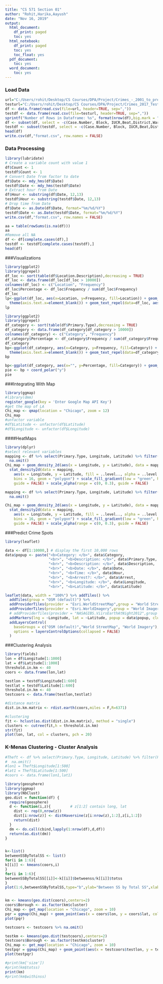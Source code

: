 ---
title: "CS 571 Section 01"
author: "Rohit,Harika,Aayush"
date: "Nov 16, 2019"
output:
  html_document:
    df_print: paged
    toc: yes
  html_notebook:
    df_print: paged
    toc: yes
    toc_float: yes
  pdf_document:
    toc: yes
  word_document:
    toc: yes
---

### Load Data
```{r}
url="C:/Users/rohit/Desktop/CS Courses/DPA/Project/Crimes_-_2001_to_present.csv"
testurl="C:/Users/rohit/Desktop/CS Courses/DPA/Project/Crimes_2017_Test.csv"
df <- data.frame(read.csv(file=url, header=TRUE, sep=","))
testdf <- data.frame(read.csv(file=testurl, header=TRUE, sep=","))
sprintf("Number of Rows in Dataframe: %s", format(nrow(df),big.mark = ","))
df <- subset(df, select = -c(Case.Number, Block, IUCR,Beat,District,Ward,Community.Area,X.Coordinate,Y.Coordinate,FBI.Code,Updated.On))
testdf <- subset(testdf, select = -c(Case.Number, Block, IUCR,Beat,District,Ward,Community.Area,X.Coordinate,Y.Coordinate,FBI.Code,Updated.On))
head(df)
write.csv(df,"format.csv", row.names = FALSE)
```

### Data Processing
```{r}
library(lubridate)
# Create a variable count with value 1
df$Count <- 1
testdf$Count <- 1
# Convert Date from factor to date
df$Date <- mdy_hms(df$Date)
testdf$Date <- mdy_hms(testdf$Date)
# Extract hour from Date
df$Hour <- substring(df$Date, 12,13)
testdf$Hour <- substring(testdf$Date, 12,13)
# Drop time from Date
df$Date <- as.Date(df$Date, format="%m/%d/%Y")
testdf$Date <- as.Date(testdf$Date, format="%m/%d/%Y")
write.csv(df,"format.csv", row.names = FALSE)
```

```{r}
aa = table(rowSums(is.na(df)))
aa
#Remove all NA
df <- df[complete.cases(df),]
testdf <- testdf[complete.cases(testdf),]
head(df)
```
###Visualizations
```{r}
library(ggplot2)
library(ggrepel)
df_loc <- sort(table(df$Location.Description),decreasing = TRUE)
df_loc <- data.frame(df_loc[df_loc > 10000])
colnames(df_loc) <- c("Location", "Frequency")
df_loc$Percentage <- df_loc$Frequency / sum(df_loc$Frequency)
df_loc
lp<-ggplot(df_loc, aes(x=Location, y=Frequency, fill=Location)) + geom_bar(stat="identity") + 
  theme(axis.text.x=element_blank()) + geom_text_repel(data=df_loc, aes(label=Location))
lp
```

```{r}
library(ggplot2)
library(ggrepel)
df_category <- sort(table(df$Primary.Type),decreasing = TRUE)
df_category <- data.frame(df_category[df_category > 10000])
colnames(df_category) <- c("Category", "Frequency")
df_category$Percentage <- df_category$Frequency / sum(df_category$Frequency)
df_category
bp<-ggplot(df_category, aes(x=Category, y=Frequency, fill=Category)) + geom_bar(stat="identity") + 
  theme(axis.text.x=element_blank()) + geom_text_repel(data=df_category, aes(label=Category))
bp
```

```{r}
bp<-ggplot(df_category, aes(x="", y=Percentage, fill=Category)) + geom_bar(stat="identity") 
pie <- bp + coord_polar("y") 
pie
```
###Integrating With Map
```{r}
library(ggmap)
#library(dmm)
register_google(key = 'Enter Google Map API Key')
#get the map of LA
Chi_map <- qmap(location = "Chicago", zoom = 12)
Chi_map
#unfactor variable
#df$Latitude <- unfactor(df$Latitude)
#df$Longitude <- unfactor(df$Longitude)
```
####HeatMaps
```{r}
library(dplyr)
#select relevant variables
mapping <- df %>% select(Primary.Type, Longitude, Latitude) %>% filter(Primary.Type == 'THEFT') %>%
  na.omit() 
Chi_map + geom_density_2d(aes(x = Longitude, y = Latitude), data = mapping) +
  stat_density2d(data = mapping, 
    aes(x = Longitude, y = Latitude, fill = ..level.., alpha = ..level..), size = 0.01, 
    bins = 16, geom = "polygon") + scale_fill_gradient(low = "green", high = "red", 
    guide = FALSE) + scale_alpha(range = c(0, 0.3), guide = FALSE)

```

```{r}
mapping <- df %>% select(Primary.Type, Longitude, Latitude) %>% filter(Primary.Type == 'MOTOR VEHICLE THEFT') %>%
  na.omit() 

Chi_map + geom_density_2d(aes(x = Longitude, y = Latitude), data = mapping) +
  stat_density2d(data = mapping, 
    aes(x = Longitude, y = Latitude, fill = ..level.., alpha = ..level..), size = 0.01, 
    bins = 16, geom = "polygon") + scale_fill_gradient(low = "green", high = "red", 
    guide = FALSE) + scale_alpha(range = c(0, 0.3), guide = FALSE)

```
###Predict Crime Spots
```{r}
library(leaflet)

data <- df[1:10000,] # display the first 10,000 rows
data$popup <- paste("<b>Category: </b>", data$Category,
                    "<br>", "<b>Description: </b>", data$Primary.Type,
                    "<br>", "<b>Description: </b>", data$Description,
                    "<br>", "<b>Date: </b>", data$Date,
                    "<br>", "<b>Time: </b>", data$Hour,
                    "<br>", "<b>Arrest?: </b>", data$Arrest,
                    "<br>", "<b>Longitude: </b>", data$Longitude,
                    "<br>", "<b>Latitude: </b>", data$Latitude)

leaflet(data, width = "100%") %>% addTiles() %>%
  addTiles(group = "OSM (default)") %>%
  addProviderTiles(provider = "Esri.WorldStreetMap",group = "World StreetMap") %>%
  addProviderTiles(provider = "Esri.WorldImagery",group = "World Imagery") %>%
  # addProviderTiles(provider = "NASAGIBS.ViirsEarthAtNight2012",group = "Nighttime Imagery") %>%
  addMarkers(lng = ~Longitude, lat = ~Latitude, popup = data$popup, clusterOptions = markerClusterOptions()) %>%
  addLayersControl(
    baseGroups = c("OSM (default)","World StreetMap", "World Imagery"),
    options = layersControlOptions(collapsed = FALSE)
  )


```
###Clustering Analysis
```{r}
library(fields)
lon = df$Longitude[1:1000]
lat = df$Latitude[1:1000]
threshold.in.km <- 40
coors <- data.frame(lon,lat)

testlon = testdf$Longitude[1:600]
testlat = testdf$Latitude[1:600]
threshold.in.km <- 40
testcoors <- data.frame(testlon,testlat)

#distance matrix
dist.in.km.matrix <- rdist.earth(coors,miles = F,R=6371)

#clustering
fit <- hclust(as.dist(dist.in.km.matrix), method = "single")
clusters <- cutree(fit,h = threshold.in.km)
str(fit)
plot(lon, lat, col = clusters, pch = 20)

```
### K-Menas Clustering - Cluster Analysis
```{r}
#Theft <- df %>% select(Primary.Type, Longitude, Latitude) %>% filter(Primary.Type == 'THEFT') %>%
#  na.omit() 
#lon1 = Theft$Longitude[1:500]
#lat1 = Theft$Latitude[1:500]
#coors <- data.frame(lon1,lat1)

library(geosphere)
library(ggmap)
library(NbClust)
geo.dist = function(df) {
  require(geosphere)
  d <- function(i,z){         # z[1:2] contain long, lat
    dist <- rep(0,nrow(z))
    dist[i:nrow(z)] <- distHaversine(z[i:nrow(z),1:2],z[i,1:2])
    return(dist)
  }
  dm <- do.call(cbind,lapply(1:nrow(df),d,df))
  return(as.dist(dm))
}


k<-list()
betweenSSByTotalSS <- list()
for(i in 1:6){
k[[i]] <- kmeans(coors,i)  
}
for(i in 1:6){
betweenSSByTotalSS[[i]]<-k[[i]]$betweenss/k[[i]]$totss 
}
plot(1:6,betweenSSByTotalSS,type="b",ylab="Between SS by Total SS",xlab="Clusters(k)")


km <- kmeans(geo.dist(coors),centers=2)
coors$Borough <- as.factor(km$cluster)
Chi_map <- get_map(location = "Chicago", zoom = 10)
pqr = ggmap(Chi_map) + geom_point(aes(x = coors$lon, y = coors$lat, colour = as.factor(Borough)),data = coors)
plot(pqr)

testcoors <- testcoors %>% na.omit() 

testkm <- kmeans(geo.dist(testcoors),centers=2)
testcoors$Borough <- as.factor(testkm$cluster)
Chi_map <- get_map(location = "Chicago", zoom = 10)
testpqr = ggmap(Chi_map) + geom_point(aes(x = testcoors$testlon, y = testcoors$testlat, colour = as.factor(Borough)),data = testcoors)
plot(testpqr)

#print(km['size'])
#print(km$totss)
print(km)
#print(km$withinss)
```





